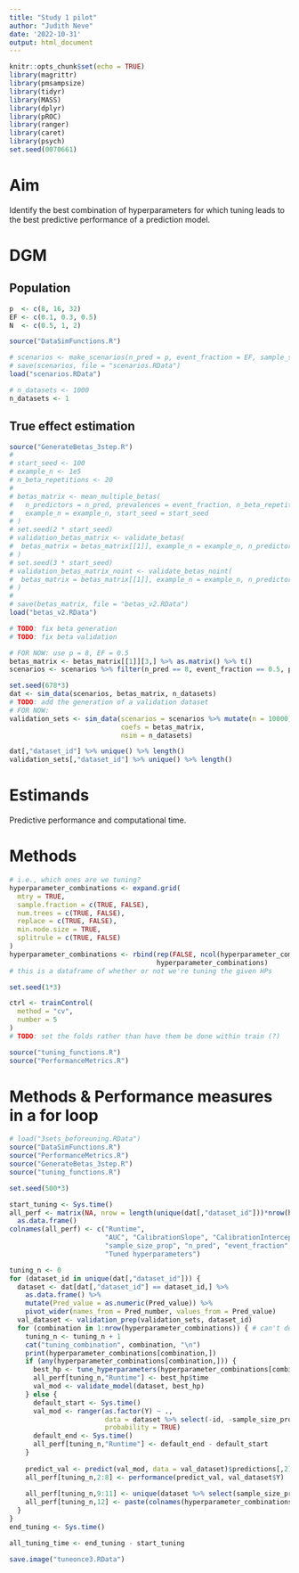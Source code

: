 ```yaml
---
title: "Study 1 pilot"
author: "Judith Neve"
date: '2022-10-31'
output: html_document
---
```


```r
knitr::opts_chunk$set(echo = TRUE)
library(magrittr)
library(pmsampsize)
library(tidyr)
library(MASS)
library(dplyr)
library(pROC)
library(ranger)
library(caret)
library(psych)
set.seed(0070661)
```

# Aim

Identify the best combination of hyperparameters for which tuning leads to the best predictive performance of a prediction model.

# DGM

## Population

```r
p  <- c(8, 16, 32)
EF <- c(0.1, 0.3, 0.5)
N  <- c(0.5, 1, 2)
```

```r
source("DataSimFunctions.R")
```

```r
# scenarios <- make_scenarios(n_pred = p, event_fraction = EF, sample_size = N)
# save(scenarios, file = "scenarios.RData")
load("scenarios.RData")

# n_datasets <- 1000
n_datasets <- 1
```

## True effect estimation

```r
source("GenerateBetas_3step.R")
# 
# start_seed <- 100
# example_n <- 1e5
# n_beta_repetitions <- 20
# 
# betas_matrix <- mean_multiple_betas(
#   n_predictors = n_pred, prevalences = event_fraction, n_beta_repetitions = n_beta_repetitions,
#   example_n = example_n, start_seed = start_seed
# )
# set.seed(2 * start_seed)
# validation_betas_matrix <- validate_betas(
#  betas_matrix = betas_matrix[[1]], example_n = example_n, n_predictors = p, prevalences = EF
# )
# set.seed(3 * start_seed)
# validation_betas_matrix_noint <- validate_betas_noint(
#  betas_matrix = betas_matrix[[1]], example_n = example_n, n_predictors = p, prevalences = EF
# )
# 
# save(betas_matrix, file = "betas_v2.RData")
load("betas_v2.RData")

# TODO: fix beta generation
# TODO: fix beta validation

# FOR NOW: use p = 8, EF = 0.5
betas_matrix <- betas_matrix[[1]][3,] %>% as.matrix() %>% t()
scenarios <- scenarios %>% filter(n_pred == 8, event_fraction == 0.5, prop_sample_size == 2)
```

```r
set.seed(678*3)
dat <- sim_data(scenarios, betas_matrix, n_datasets)
# TODO: add the generation of a validation dataset
# FOR NOW:
validation_sets <- sim_data(scenarios = scenarios %>% mutate(n = 10000),
                            coefs = betas_matrix,
                            nsim = n_datasets)
```

```r
dat[,"dataset_id"] %>% unique() %>% length()
validation_sets[,"dataset_id"] %>% unique() %>% length()
```


# Estimands

Predictive performance and computational time.

# Methods

```r
# i.e., which ones are we tuning?
hyperparameter_combinations <- expand.grid(
  mtry = TRUE,
  sample.fraction = c(TRUE, FALSE),
  num.trees = c(TRUE, FALSE),
  replace = c(TRUE, FALSE),
  min.node.size = TRUE,
  splitrule = c(TRUE, FALSE)
)
hyperparameter_combinations <- rbind(rep(FALSE, ncol(hyperparameter_combinations)),
                                     hyperparameter_combinations)
# this is a dataframe of whether or not we're tuning the given HPs
```

```r
set.seed(1*3)

ctrl <- trainControl(
  method = "cv",
  number = 5
)
# TODO: set the folds rather than have them be done within train (?)
```

```r
source("tuning_functions.R")
source("PerformanceMetrics.R")
```

# Methods & Performance measures in a for loop

```r
# load("3sets_beforeuning.RData")
source("DataSimFunctions.R")
source("PerformanceMetrics.R")
source("GenerateBetas_3step.R")
source("tuning_functions.R")

set.seed(500*3)

start_tuning <- Sys.time()
all_perf <- matrix(NA, nrow = length(unique(dat[,"dataset_id"]))*nrow(hyperparameter_combinations), ncol = 8 + 3 + 1) %>%
  as.data.frame()
colnames(all_perf) <- c("Runtime",
                        "AUC", "CalibrationSlope", "CalibrationIntercept", "BrierScore", "LogarithmicLoss", "Accuracy", "CohensKappa",
                        "sample_size_prop", "n_pred", "event_fraction",
                        "Tuned hyperparameters")

tuning_n <- 0
for (dataset_id in unique(dat[,"dataset_id"])) {
  dataset <- dat[dat[,"dataset_id"] == dataset_id,] %>%
    as.data.frame() %>%
    mutate(Pred_value = as.numeric(Pred_value)) %>% 
    pivot_wider(names_from = Pred_number, values_from = Pred_value)
  val_dataset <- validation_prep(validation_sets, dataset_id)
  for (combination in 1:nrow(hyperparameter_combinations)) { # can't do none yet
    tuning_n <- tuning_n + 1
    cat("tuning_combination", combination, "\n")
    print(hyperparameter_combinations[combination,])
    if (any(hyperparameter_combinations[combination,])) {
      best_hp <- tune_hyperparameters(hyperparameter_combinations[combination,], dataset)
      all_perf[tuning_n,"Runtime"] <- best_hp$time
      val_mod <- validate_model(dataset, best_hp)
    } else {
      default_start <- Sys.time()
      val_mod <- ranger(as.factor(Y) ~ .,
                        data = dataset %>% select(-id, -sample_size_prop, -n_pred, -event_fraction, -dataset_id),
                        probability = TRUE)
      default_end <- Sys.time()
      all_perf[tuning_n,"Runtime"] <- default_end - default_start
    }
    
    predict_val <- predict(val_mod, data = val_dataset)$predictions[,2]
    all_perf[tuning_n,2:8] <- performance(predict_val, val_dataset$Y)
    
    all_perf[tuning_n,9:11] <- unique(dataset %>% select(sample_size_prop, n_pred, event_fraction))
    all_perf[tuning_n,12] <- paste(colnames(hyperparameter_combinations)[as.logical(hyperparameter_combinations[combination,])], collapse = " + ")
  }
}
end_tuning <- Sys.time()

all_tuning_time <- end_tuning - start_tuning

save.image("tuneonce3.RData")
```


